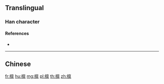 {{character info/new}}
{{also|檁}}
==Translingual==

===Han character===
{{Han char|rn=75|rad=木|as=13|sn=17|four=|canj=DYWF|ids=⿰木禀}}

====References====
* {{Han ref|kx=0558.091|hdz=21305.020|uh=6AA9|ud=27305}}

----

==Chinese==
{{zh-see|檁}}

[[fr:檩]]
[[hu:檩]]
[[mg:檩]]
[[pl:檩]]
[[th:檩]]
[[zh:檩]]